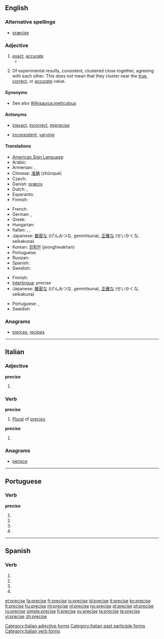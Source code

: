 ==English==

===Alternative spellings===
* [[præcise]] {{i|archaic}}

===Adjective===
{{en-adj}}

# [[exact]], [[accurate]]
#* {{quote-book|year=1921|author=Bertrand Russell|title=[[S:The Analysis of Mind/Lecture IX|The Analysis of Mind]]|passage=A memory is "'''precise'''" when the occurrences that would verify it are narrowly circumscribed: for instance, "I met Jones" is precise as compared to "I met a man." A memory is "accurate" when it is both precise and true, i.e. in the above instance, if it was Jones I met.}}
# {{sciences}} Of experimental results, consistent, clustered close together, agreeing with each other. This does not mean that they cluster near the [[true]], [[correct]], or [[accurate]] value.

====Synonyms====
* See also [[Wikisaurus:meticulous]]

====Antonyms====
* {{sense|exact, accurate}} [[inexact]], [[incorrect]], [[imprecise]]
* {{sense|consistent}} [[inconsistent]], [[varying]]

====Translations====
{{trans-top|exact}}
* [[American Sign Language]]: {{tø|ase|SmallO@NearTipThumb-PalmDown-SmallO@CenterChesthigh-PalmUp CirclesSurface Contact|xs=American Sign Language}}
* Arabic: {{Arab|[[مضبوط]]}} {{IPAchar|(maɖbūʈ)}} {{m}}
* Armenian: {{t-|hy|ճիշտ|tr=č̣išt}}, {{t|hy|ճշգրիտ|tr=č̣šgrit}}
* Chinese: [[准确]] (zhǔnquè)
* Czech: {{t-|cs|přesný|m}}
* Danish: [[præcis]]
* Dutch: {{t+|nl|nauwkeurig}}, {{t+|nl|precies}}
* Esperanto: {{t+|eo|preciza|xs=Esperanto}}
* Finnish: {{t+|fi|tarkka}}
{{trans-mid}}
* French: {{t+|fr|précis}}
* German: {{t+|de|präzise}}, {{t+|de|genau}}
* Greek: {{t|el|ακριβής|tr=akrivís|sc=Grek}}
* Hungarian: {{t+|hu|pontos}}
* Italian: {{t+|it|preciso}}, {{t+|it|esatto}}, {{t+|it|accurato}}
* Japanese: [[厳密な]] (げんみつな, genmitsuna), [[正確な]] (せいかくな, seikakuna)
* Korean: [[정확한]] (jeonghwakhan)
* Portuguese: {{t+|pt|preciso}}
* Russian: {{t+|ru|точный|tr=tóčnyj}}
* Spanish: {{t-|es|preciso}}
* Swedish: {{t+|sv|precis}}
{{trans-bottom}}

{{trans-top|(sciences) clustered close together}}
* Finnish: {{t+|fi|tarkka}}
* [[Interlingua]]: precise
* Japanese: [[厳密な]] (げんみつな, genmitsuna), [[正確な]] (せいかくな, seikakuna)
{{trans-mid}}
* Portuguese: {{t+|pt|preciso|m}}, {{t-|pt|precisa|f}}
* Swedish: {{t+|sv|noggrann}}
{{trans-bottom}}

===Anagrams===
* {{alphagram|ceeiprs}} [[pierces#English|pierces]], [[recipes#English|recipes]]

----

==Italian==

===Adjective===
'''precise''' {{p}}

# {{feminine of|preciso#Adjective|preciso}}

===Verb===
'''precise''' {{f}}

# [[plural|Plural]] of [[preciso]]

'''precise'''

# {{form of|[[third-person|Third-person]] [[singular]] [[past historic]]|[[precidere#Italian|precidere]]|lang=Italian}}

===Anagrams===
* {{alphagram|ceeiprs}} [[perisce#Italian|perisce]]

[[Category:Italian adjective forms]]
[[Category:Italian past participle forms]]
[[Category:Italian verb forms]]

----

==Portuguese==

===Verb===
'''precise'''

# {{pt-verb form of|[[precisar]]|ar|subjunctive|present|singular|first}}
# {{pt-verb form of|[[precisar]]|ar|subjunctive|present|singular|third}}
# {{pt-verb form of|[[precisar]]|ar|imperative|affirmative|singular|third}}
# {{pt-verb form of|[[precisar]]|ar|imperative|negative|singular|third}}

----

==Spanish==

===Verb===
{{es-verb-form|precisar}}

# {{es-verb form of|ending=ar|mood=imperative|pers=2|formal=yes|number=singular|[[precisar]]}}
# {{es-verb form of|ending=ar|mood=subjunctive|tense=present|pers=1|number=singular|[[precisar]]}}
# {{es-verb form of|ending=ar|mood=subjunctive|tense=present|pers=2|formal=yes|number=singular|[[precisar]]}}
# {{es-verb form of|ending=ar|mood=subjunctive|tense=present|pers=3|number=singular|[[precisar]]}}

[[et:precise]]
[[fa:precise]]
[[fr:precise]]
[[io:precise]]
[[id:precise]]
[[it:precise]]
[[kn:precise]]
[[lt:precise]]
[[hu:precise]]
[[ml:precise]]
[[nl:precise]]
[[no:precise]]
[[pl:precise]]
[[pt:precise]]
[[ru:precise]]
[[simple:precise]]
[[fi:precise]]
[[sv:precise]]
[[ta:precise]]
[[te:precise]]
[[vi:precise]]
[[zh:precise]]
